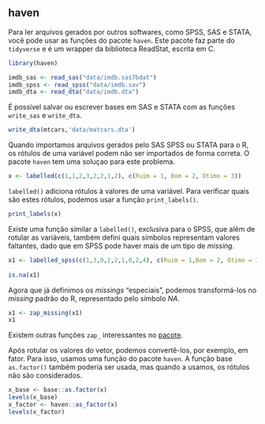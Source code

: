 ## haven

Para ler arquivos gerados por outros softwares, como SPSS, SAS e STATA, você pode usar as funções do pacote `haven`. Este pacote faz parte do `tidyverse` e é um wrapper da biblioteca ReadStat, escrita em C.


```{r}
library(haven)

imdb_sas <- read_sas("data/imdb.sas7bdat")
imdb_spss <- read_spss("data/imdb.sav")
imdb_dta <- read_dta("data/imdb.dta")
```

É possível salvar ou escrever bases em SAS e STATA com as funções `write_sas` e `write_dta`.

```{r}
write_dta(mtcars,'data/matcars.dta')
```


Quando importamos arquivos gerados pelo SAS SPSS ou STATA para o R, os rótulos de uma variável podem não ser importados de forma correta.  O pacote `haven` tem uma soluçao para este problema. 

```{r }
x <- labelled(c(1,1,2,3,2,2,1,2), c(Ruim = 1, Bom = 2, Otimo = 3))
```

`labelled()` adiciona rótulos à valores de uma variável. Para verificar quais são estes rótulos, podemos usar a função `print_labels()`.

```{r}
print_labels(x)
```
Existe uma função similar a `labelled()`, exclusiva para o SPSS, que além de rotular as variáveis, também defini quais símbolos representam valores faltantes, dado que em SPSS pode haver mais de um tipo de *missing*.

```{r}
x1 <- labelled_spss(c(1,3,0,2,2,1,0,2,4), c(Ruim = 1,Bom = 2, Otimo = 3), na_values = c(0,4))
    
is.na(x1)
```
Agora que já definimos os *missings* "especiais", podemos transformá-los no *missing* padrão do R, representado pelo símbolo *NA*.
```{r}
x1 <- zap_missing(x1)
x1
```
Existem outras funções `zap_` interessantes no [pacote](https://cran.r-project.org/web/packages/haven/haven.pdf).


Após rotular os valores do vetor, podemos convertê-los, por exemplo, em fator. Para isso, usamos uma função do pacote `haven`.
A função base `as.factor()` também poderia ser usada, mas quando a usamos, os rótulos não são considerados.

```{r}
x_base <- base::as.factor(x)
levels(x_base)
x_factor <- haven::as_factor(x)
levels(x_factor)
```



